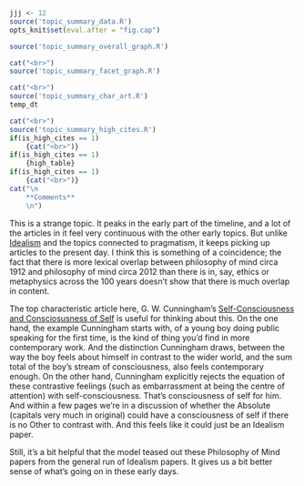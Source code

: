 ```r
jjj <- 12
source('topic_summary_data.R')
opts_knit$set(eval.after = "fig.cap")
```

```r
source('topic_summary_overall_graph.R')
```

```r
cat("<br>")
source('topic_summary_facet_graph.R')
```

```r
cat("<br>")
source('topic_summary_char_art.R')
temp_dt
```

```r
cat("<br>")
source('topic_summary_high_cites.R')
if(is_high_cites == 1)
	{cat("<br>")}
if(is_high_cites == 1)
	{high_table}
if(is_high_cites == 1)
	{cat("<br>")}
cat("\n
	**Comments**
	\n")
```

This is a strange topic. It peaks in the early part of the timeline, and a lot of the articles in it feel very continuous with the other early topics. But unlike [Idealism](#topic02) and the topics connected to pragmatism, it keeps picking up articles to the present day. I think this is something of a coincidence; the fact that there is more lexical overlap between philosophy of mind circa 1912 and philosophy of mind circa 2012 than there is in, say, ethics or metaphysics across the 100 years doesn't show that there is much overlap in content.

The top characteristic article here, G. W. Cunningham's [Self-Consciousness and Consciosusness of Self](https://philpapers.org/rec/CUNSAC) is useful for thinking about this. On the one hand, the example Cunningham starts with, of a young boy doing public speaking for the first time, is the kind of thing you'd find in more contemporary work. And the distinction Cunningham draws, between the way the boy feels about himself in contrast to the wider world, and the sum total of the boy's stream of consciousness, also feels contemporary enough. On the other hand, Cunningham explicitly rejects the equation of these contrastive feelings (such as embarrassment at being the centre of attention) with self-consciousness. That's consciousness of self for him. And within a few pages we're in a discussion of whether the Absolute (capitals very much in original) could have a consciousness of self if there is no Other to contrast with. And this feels like it could just be an Idealism paper.

Still, it's a bit helpful that the model teased out these Philosophy of Mind papers from the general run of Idealism papers. It gives us a bit better sense of what's going on in these early days.